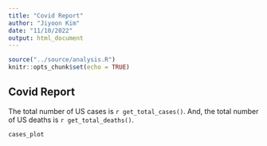 ```yaml
---
title: "Covid Report"
author: "Jiyoon Kim"
date: "11/10/2022"
output: html_document
---
```


```r
source("../source/analysis.R")
knitr::opts_chunk$set(echo = TRUE)
```

## Covid Report
The total number of US cases is `r get_total_cases()`. And, the total number of US deaths is `r get_total_deaths()`. 

``` r
cases_plot
```

